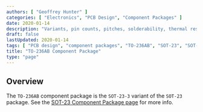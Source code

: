 ```yaml
---
authors: [ "Geoffrey Hunter" ]
categories: [ "Electronics", "PCB Design", "Component Packages" ]
date: 2020-01-14
description: "Variants, pin counts, pitches, solderability, thermal resistances, dimensions, land patterns, 3D models and more info for the TO-236AB component package."
draft: false
lastUpdated: 2020-01-14
tags: [ "PCB design", "component packages", "TO-236AB", "SOT-23", "SOT-23-3" ]
title: "TO-236AB Component Package"
type: "page"
---
```



## Overview

The `TO-236AB` component package is the `SOT-23-3` variant of the `SOT-23` package. See the [SOT-23 Component Package page](../sot-23-component-package) for more info.
